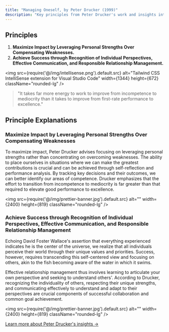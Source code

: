 ```yaml
---
title: "Managing Oneself, by Peter Drucker (1999)"
description: "Key principles from Peter Drucker's work and insights into maximizing personal strengths and managing relationships effectively."
---
```


## Principles

1. **Maximize Impact by Leveraging Personal Strengths Over Compensating Weaknesses.**
2. **Achieve Success through Recognition of Individual Perspectives, Effective Communication, and Responsible Relationship Management.**

<img src={require('@/img/intellisense.png').default.src} alt="Tailwind CSS IntelliSense extension for Visual Studio Code" width={1344} height={672} className="rounded-lg" />

> "It takes far more energy to work to improve from incompetence to mediocrity than it takes to improve from first-rate performance to excellence."

## Principle Explanations

### Maximize Impact by Leveraging Personal Strengths Over Compensating Weaknesses

To maximize impact, Peter Drucker advises focusing on leveraging personal strengths rather than concentrating on overcoming weaknesses. The ability to place ourselves in situations where we can make the greatest contributions is crucial and can be achieved through self-reflection and performance analysis. By tracking key decisions and their outcomes, we can better identify our areas of competence. Drucker emphasizes that the effort to transition from incompetence to mediocrity is far greater than that required to elevate good performance to excellence.

<img src={require('@/img/prettier-banner.jpg').default.src} alt="" width={2400} height={819} className="rounded-lg" />

### Achieve Success through Recognition of Individual Perspectives, Effective Communication, and Responsible Relationship Management

Echoing David Foster Wallace's assertion that everything experienced indicates he is the center of the universe, we realize that all individuals perceive their world through their unique values and priorities. Success, however, requires transcending this self-centered view and focusing on others, akin to the fish becoming aware of the water in which it swims. 

Effective relationship management thus involves learning to articulate your own perspective and seeking to understand others'. According to Drucker, recognizing the individuality of others, respecting their unique strengths, and communicating effectively to understand and adapt to their perspectives are crucial components of successful collaboration and common goal achievement.

<img src={require('@/img/prettier-banner.jpg').default.src} alt="" width={2400} height={819} className="rounded-lg" />

[Learn more about Peter Drucker's insights →](https://hbr.org/2005/01/managing-oneself)